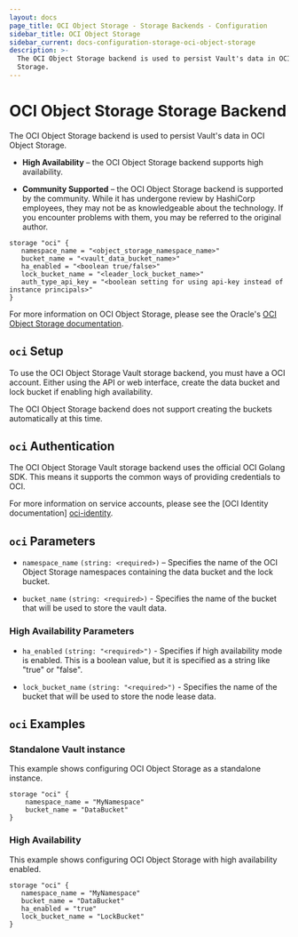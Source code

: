 ```yaml
---
layout: docs
page_title: OCI Object Storage - Storage Backends - Configuration
sidebar_title: OCI Object Storage
sidebar_current: docs-configuration-storage-oci-object-storage
description: >-
  The OCI Object Storage backend is used to persist Vault's data in OCI Object
  Storage.
---
```


# OCI Object Storage Storage Backend

The OCI Object Storage backend is used to persist Vault's data in OCI Object Storage.

- **High Availability** – the OCI Object Storage backend supports high availability.

- **Community Supported** – the OCI Object Storage backend is supported by the community. While it has undergone review by HashiCorp employees, they may not be as knowledgeable about the technology. If you encounter problems with them, you may be referred to the original author.

```hcl
storage "oci" {
   namespace_name = "<object_storage_namespace_name>"
   bucket_name = "<vault_data_bucket_name>"
   ha_enabled = "<boolean true/false>"
   lock_bucket_name = "<leader_lock_bucket_name>"
   auth_type_api_key = "<boolean setting for using api-key instead of instance principals>"
}
```

For more information on OCI Object Storage, please see the Oracle's [OCI Object Storage documentation][ocios-docs].


## `oci` Setup

To use the OCI Object Storage Vault storage backend, you must have a OCI account. Either using the API or web interface, create the data bucket and lock bucket if enabling high availability.

The OCI Object Storage backend does not support creating the buckets automatically at this time.


## `oci` Authentication

The OCI Object Storage Vault storage backend uses the official OCI Golang SDK. This means it supports the common ways of providing credentials to OCI.

For more information on service accounts, please see the [OCI Identity documentation] [oci-identity].

## `oci` Parameters

- `namespace_name` `(string: <required>)` – Specifies the name of the OCI Object Storage namespaces containing the data bucket and the lock bucket.

- `bucket_name` `(string: <required>)` - Specifies the name of the bucket that will be used to store the vault data.


### High Availability Parameters

- `ha_enabled` `(string: "<required>")` - Specifies if high availability mode is
  enabled. This is a boolean value, but it is specified as a string like "true"
  or "false".

- `lock_bucket_name` `(string: "<required>")` - Specifies the name of the bucket that will be used to store the node lease data.

## `oci` Examples

### Standalone Vault instance

This example shows configuring OCI Object Storage as a standalone instance.

```hcl
storage "oci" {
    namespace_name = "MyNamespace"
    bucket_name = "DataBucket"
}
```

### High Availability

This example shows configuring OCI Object Storage with high availability enabled.

```hcl
storage "oci" {
   namespace_name = "MyNamespace"
   bucket_name = "DataBucket"
   ha_enabled = "true"
   lock_bucket_name = "LockBucket"
}
```

[oci-identity]: https://docs.cloud.oracle.com/iaas/Content/Identity/Concepts/overview.htm
[ocios-docs]: https://docs.cloud.oracle.com/iaas/Content/Object/Concepts/objectstorageoverview.htm
